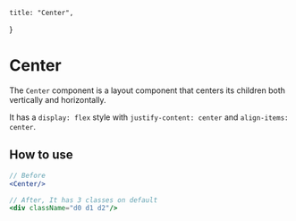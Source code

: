     title: "Center",
}

# Center

The `Center` component is a layout component that centers its children both vertically and horizontally.

It has a `display: flex` style with `justify-content: center` and `align-items: center`.

## How to use

```jsx
// Before
<Center/>

// After, It has 3 classes on default
<div className="d0 d1 d2"/>
```
